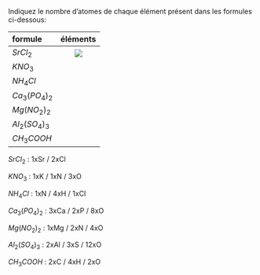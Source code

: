 :::::: {.Exercise-container}
::: {.Exercise data-latex=""}

Indiquez le nombre d'atomes de chaque élément présent dans les formules ci-dessous:

:::

| formule         |                  éléments                  |
| :-------------- | :----------------------------------------: |
| $SrCl_2$        | ![](images/1px.png){width=12em,height=1px} |
| $KNO_3$         |                                            |
| $NH_4Cl$        |                                            |
| $Ca_3(PO_4)_2$  |                                            |
| $Mg(NO_2)_2$    |                                            |
| $Al_2(SO_4)_3$  |                                            |
| $CH_3COOH$      |                                            |

::::::

:::::: {.Answer data-latex=""}

::: {.multicols data-latex="{2}"}

$SrCl_2$ :  1xSr / 2xCl

$KNO_3$ : 1xK / 1xN / 3xO

$NH_4Cl$ :  1xN / 4xH / 1xCl

$Ca_3(PO_4)_2$ : 3xCa / 2xP / 8xO

$Mg(NO_2)_2$ :  1xMg / 2xN / 4xO

$Al_2(SO_4)_3$ : 2xAl / 3xS / 12xO

$CH_3COOH$ :  2xC / 4xH / 2xO

:::

::::::
